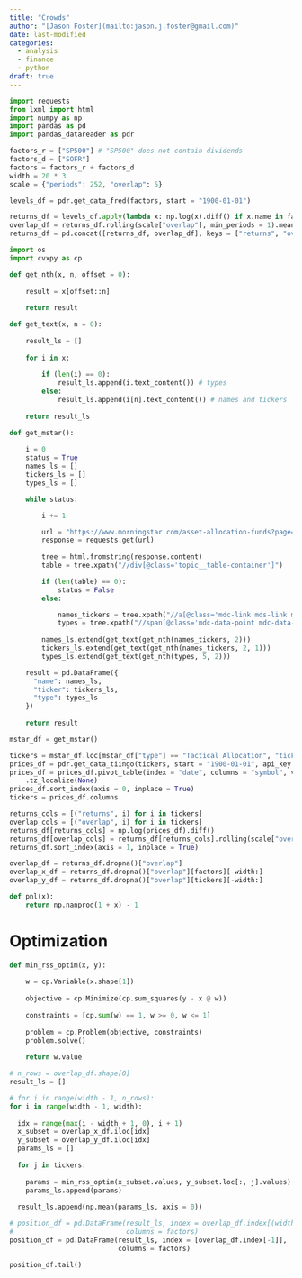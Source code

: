 ```yaml
---
title: "Crowds"
author: "[Jason Foster](mailto:jason.j.foster@gmail.com)"
date: last-modified
categories:
  - analysis
  - finance
  - python
draft: true
---
```


```python
import requests
from lxml import html
import numpy as np
import pandas as pd
import pandas_datareader as pdr
```

```python
factors_r = ["SP500"] # "SP500" does not contain dividends
factors_d = ["SOFR"]
factors = factors_r + factors_d
width = 20 * 3
scale = {"periods": 252, "overlap": 5}
```

```python
levels_df = pdr.get_data_fred(factors, start = "1900-01-01")
```

```python
returns_df = levels_df.apply(lambda x: np.log(x).diff() if x.name in factors_r else -x.diff() / 100)
overlap_df = returns_df.rolling(scale["overlap"], min_periods = 1).mean()
returns_df = pd.concat([returns_df, overlap_df], keys = ["returns", "overlap"], axis = 1)
```

```python
import os
import cvxpy as cp
```

```python
def get_nth(x, n, offset = 0):
    
    result = x[offset::n]
    
    return result
```

```python
def get_text(x, n = 0):
    
    result_ls = []
    
    for i in x:
      
        if (len(i) == 0):
            result_ls.append(i.text_content()) # types
        else:
            result_ls.append(i[n].text_content()) # names and tickers
    
    return result_ls
```

```python
def get_mstar():
    
    i = 0
    status = True
    names_ls = []
    tickers_ls = []
    types_ls = []

    while status:

        i += 1

        url = "https://www.morningstar.com/asset-allocation-funds?page=" + str(i)
        response = requests.get(url)
        
        tree = html.fromstring(response.content)
        table = tree.xpath("//div[@class='topic__table-container']")

        if (len(table) == 0):
            status = False
        else:

            names_tickers = tree.xpath("//a[@class='mdc-link mds-link mds-link--data-table mdc-link--no-visited']")
            types = tree.xpath("//span[@class='mdc-data-point mdc-data-point--string mdc-string']")
            
        names_ls.extend(get_text(get_nth(names_tickers, 2)))
        tickers_ls.extend(get_text(get_nth(names_tickers, 2, 1)))
        types_ls.extend(get_text(get_nth(types, 5, 2)))

    result = pd.DataFrame({
      "name": names_ls,
      "ticker": tickers_ls,
      "type": types_ls
    })
    
    return result
```

```python
mstar_df = get_mstar()
```

```python
tickers = mstar_df.loc[mstar_df["type"] == "Tactical Allocation", "ticker"].tolist()
prices_df = pdr.get_data_tiingo(tickers, start = "1900-01-01", api_key = os.getenv("TIINGO_API_KEY"))
prices_df = prices_df.pivot_table(index = "date", columns = "symbol", values = "adjClose") \
    .tz_localize(None)
prices_df.sort_index(axis = 0, inplace = True)
tickers = prices_df.columns
```

```python
returns_cols = [("returns", i) for i in tickers]
overlap_cols = [("overlap", i) for i in tickers]
returns_df[returns_cols] = np.log(prices_df).diff()
returns_df[overlap_cols] = returns_df[returns_cols].rolling(scale["overlap"], min_periods = 1).mean()
returns_df.sort_index(axis = 1, inplace = True)
```

```python
overlap_df = returns_df.dropna()["overlap"]
overlap_x_df = returns_df.dropna()["overlap"][factors][-width:]
overlap_y_df = returns_df.dropna()["overlap"][tickers][-width:]
```

```python
def pnl(x):
    return np.nanprod(1 + x) - 1
```

# Optimization

```python
def min_rss_optim(x, y):
    
    w = cp.Variable(x.shape[1])
    
    objective = cp.Minimize(cp.sum_squares(y - x @ w))
    
    constraints = [cp.sum(w) == 1, w >= 0, w <= 1]
    
    problem = cp.Problem(objective, constraints)
    problem.solve()
    
    return w.value
```

```python
# n_rows = overlap_df.shape[0]
result_ls = []

# for i in range(width - 1, n_rows):
for i in range(width - 1, width):
  
  idx = range(max(i - width + 1, 0), i + 1)
  x_subset = overlap_x_df.iloc[idx]
  y_subset = overlap_y_df.iloc[idx]
  params_ls = []
  
  for j in tickers:
  
    params = min_rss_optim(x_subset.values, y_subset.loc[:, j].values)
    params_ls.append(params)
  
  result_ls.append(np.mean(params_ls, axis = 0))
```

```python
# position_df = pd.DataFrame(result_ls, index = overlap_df.index[(width - 1):],
#                            columns = factors)
position_df = pd.DataFrame(result_ls, index = [overlap_df.index[-1]],
                           columns = factors)
```

```python
position_df.tail()
```
